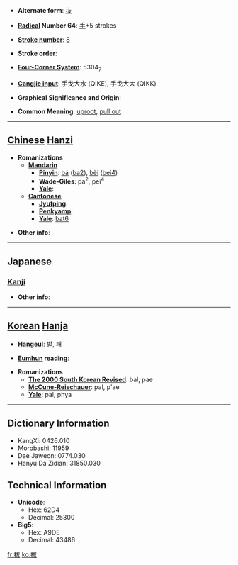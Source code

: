 * '''Alternate form''': [[抜]]

* '''[[Wiktionary:Chinese radical index| Radical]] Number 64''': [[Wiktionary:Chinese radical index 手|手]]+5 strokes

* '''[[Wiktionary:Chinese total strokes index|Stroke number]]''': [[Wiktionary:Chinese total strokes index 8|8]]

* '''Stroke order''': 

* '''[[Wiktionary:Chinese four corner index|Four-Corner System]]''': 5304<sub>7</sub>

* '''[[Wiktionary:Chinese Cangjie index|Cangjie input]]''': 手戈大水 (QIKE), 手戈大大 (QIKK)

* '''Graphical Significance and Origin''': 

* '''Common Meaning''': [[uproot]], [[pull out]]

----

== [[Chinese]] [[Hanzi]] ==

* '''Romanizations'''
** '''[[Mandarin]]'''
*** '''[[Pinyin]]''': [[bá]] ([[ba2]]), [[bèi]] ([[bei4]])
*** '''[[Wade-Giles]]''': [[pa]]<sup>2</sup>, [[pei]]<sup>4</sup>
*** '''[[Yale]]''': 
** '''[[Cantonese]]'''
*** '''[[Jyutping]]''':
*** '''[[Penkyamp]]''': 
*** '''[[Yale]]''': [[bat6]]

* '''Other info''': 

----

==Japanese==
===[[Kanji]]===
{{kanji|on readings=[[ばつ]] (batsu), [[はつ]] (hatsu), [[はい]] (hai)
|kun readings=[[ぬく]] (nuku), [[ぬける]] (nukeru), [[たすける]] (tasukeru)
}}

* '''Other info''':  

----

== [[Korean]] [[Hanja]] ==

* '''[[Hangeul]]''': 발, 패

* '''[[Eumhun]] reading''': 

* '''Romanizations'''
** '''[[The 2000 South Korean Revised Romanization|The 2000 South Korean Revised]]''': bal, pae
** '''[[McCune-Reischauer]]''': pal, p'ae
** '''[[Yale]]''': pal, phya

----

== Dictionary Information ==

* KangXi: 0426.010
* Morobashi: 11959
* Dae Jaweon: 0774.030
* Hanyu Da Zidian: 31850.030

== Technical Information ==

* '''Unicode''':
** Hex: 62D4
** Decimal: 25300
* '''Big5''':
** Hex: A9DE
** Decimal: 43486

[[fr:拔]]
[[ko:拔]]